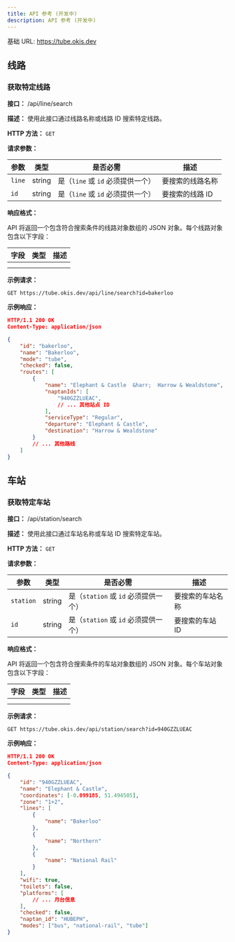```yaml
---
title: API 参考 (开发中)
description: API 参考 (开发中)
---
```



<Callout type='info'>

基础 URL: https://tube.okis.dev

</Callout>

## 线路

### 获取特定线路

**接口：** /api/line/search

**描述：** 使用此接口通过线路名称或线路 ID 搜索特定线路。

**HTTP 方法：** `GET`

**请求参数：**

| 参数   | 类型   | 是否必需                          | 描述             |
| ------ | ------ | --------------------------------- | ---------------- |
| `line` | string | 是（`line` 或 `id` 必须提供一个） | 要搜索的线路名称 |
| `id`   | string | 是（`line` 或 `id` 必须提供一个） | 要搜索的线路 ID  |

**响应格式：**

API 将返回一个包含符合搜索条件的线路对象数组的 JSON 对象。每个线路对象包含以下字段：

| 字段 | 类型 | 描述 |
| ---- | ---- | ---- |
|      |      |      |
|      |      |      |

**示例请求：**

`GET https://tube.okis.dev/api/line/search?id=bakerloo`

**示例响应：**

```json
HTTP/1.1 200 OK
Content-Type: application/json

{
    "id": "bakerloo",
    "name": "Bakerloo",
    "mode": "tube",
    "checked": false,
    "routes": [
        {
            "name": "Elephant & Castle  &harr;  Harrow & Wealdstone",
            "naptanIds": [
                "940GZZLUEAC",
                // ... 其他站点 ID
            ],
            "serviceType": "Regular",
            "departure": "Elephant & Castle",
            "destination": "Harrow & Wealdstone"
        }
        // ... 其他路线
    ]
}
```

## 车站

### 获取特定车站

**接口：** /api/station/search

**描述：** 使用此接口通过车站名称或车站 ID 搜索特定车站。

**HTTP 方法：** `GET`

**请求参数：**

| 参数      | 类型   | 是否必需                             | 描述             |
| --------- | ------ | ------------------------------------ | ---------------- |
| `station` | string | 是（`station` 或 `id` 必须提供一个） | 要搜索的车站名称 |
| `id`      | string | 是（`station` 或 `id` 必须提供一个） | 要搜索的车站 ID  |

**响应格式：**

API 将返回一个包含符合搜索条件的车站对象数组的 JSON 对象。每个车站对象包含以下字段：

| 字段 | 类型 | 描述 |
| ---- | ---- | ---- |
|      |      |      |
|      |      |      |

**示例请求：**

`GET https://tube.okis.dev/api/station/search?id=940GZZLUEAC`

**示例响应：**

```json
HTTP/1.1 200 OK
Content-Type: application/json

{
    "id": "940GZZLUEAC",
    "name": "Elephant & Castle",
    "coordinates": [-0.099185, 51.494505],
    "zone": "1+2",
    "lines": [
        {
            "name": "Bakerloo"
        },
        {
            "name": "Northern"
        },
        {
            "name": "National Rail"
        }
    ],
    "wifi": true,
    "toilets": false,
    "platforms": [
        // ... 月台信息
    ],
    "checked": false,
    "naptan_id": "HUBEPH",
    "modes": ["bus", "national-rail", "tube"]
}
```
